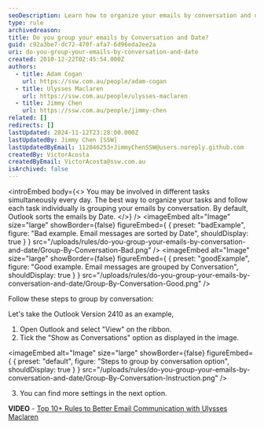 ```yaml
---
seoDescription: Learn how to organize your emails by conversation and date, improving task management and productivity with these simple steps in Outlook.
type: rule
archivedreason:
title: Do you group your emails by Conversation and Date?
guid: c92a3be7-dc72-470f-afa7-6d96eda2ee2a
uri: do-you-group-your-emails-by-conversation-and-date
created: 2010-12-22T02:45:54.000Z
authors:
  - title: Adam Cogan
    url: https://ssw.com.au/people/adam-cogan
  - title: Ulysses Maclaren
    url: https://ssw.com.au/people/ulysses-maclaren
  - title: Jimmy Chen
    url: https://ssw.com.au/people/jimmy-chen
related: []
redirects: []
lastUpdated: 2024-11-12T23:28:00.000Z
lastUpdatedBy: Jimmy Chen [SSW]
lastUpdatedByEmail: 112846253+JimmyChenSSW@users.noreply.github.com
createdBy: VictorAcosta
createdByEmail: VictorAcosta@ssw.com.au
isArchived: false
---
```


<introEmbed
  body={<>
You may be involved in different tasks simultaneously every day. The best way to organize your tasks and follow each task individually is grouping your emails by conversation. By default, Outlook sorts the emails by Date.
  </>}
/>
<imageEmbed
  alt="Image"
  size="large"
  showBorder={false}
  figureEmbed={ {
    preset: "badExample",
    figure: "Bad example. Email messages are sorted by Date",
    shouldDisplay: true
  } }
  src="/uploads/rules/do-you-group-your-emails-by-conversation-and-date/Group-By-Conversation-Bad.png"
/>
<imageEmbed
  alt="Image"
  size="large"
  showBorder={false}
  figureEmbed={ {
    preset: "goodExample",
    figure: "Good example.  Email messages are grouped by Conversation",
    shouldDisplay: true
  } }
  src="/uploads/rules/do-you-group-your-emails-by-conversation-and-date/Group-By-Conversation-Good.png"
/>

Follow these steps to group by conversation:

Let's take the Outlook Version 2410 as an example,

1. Open Outlook and select "View" on the ribbon.
2. Tick the "Show as Conversations" option as displayed in the image.


<imageEmbed
  alt="Image"
  size="large"
  showBorder={false}
  figureEmbed={ {
    preset: "default",
    figure: "Steps to group by conversation option",
    shouldDisplay: true
  } }
  src="/uploads/rules/do-you-group-your-emails-by-conversation-and-date/Group-By-Conversation-Instruction.png"
/>

3. You can find more settings in the next option.

**VIDEO** - [Top 10+ Rules to Better Email Communication with Ulysses Maclaren](https://www.youtube.com/watch?v=LAqRokqq4jI)
